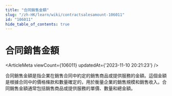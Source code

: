 ```yaml
---
title: "合同銷售金額"
slug: "/zh-HK/learn/wiki/contractsalesamount-106011"
id: "106011"
hide_table_of_contents: true
---
```



<Breadcrumbs current="合同銷售金額" />

# 合同銷售金額

<ArticleMeta viewCount={106011} updatedAt={'2023-11-10 20:21:23'} />
<div className='border-solid border-b border-t-0 my-4 border-[var(--ifm-color-gray-300)]' />

合同銷售金額是指企業在銷售合同中約定的銷售商品或提供服務的金額。這個金額是根據合同中的價格條款和數量確定的，用於衡量企業的銷售規模和銷售收入。合同銷售金額通常包括銷售商品或提供服務的單價、數量和總金額。
